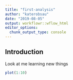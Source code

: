 ```yaml
---
title: "first-analysis"
author: "katerobsau"
date: "2019-08-05"
output: workflowr::wflow_html
editor_options:
  chunk_output_type: console
---
```


## Introduction

Look at me learning new things

```r
plot(1:10)
```

